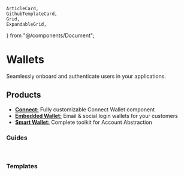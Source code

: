 	ArticleCard,
	GithubTemplateCard,
	Grid,
	ExpandableGrid,
} from "@/components/Document";

# Wallets

Seamlessly onboard and authenticate users in your applications.

## Products

- [**Connect:**](/wallets/connect) Fully customizable Connect Wallet component
- [**Embedded Wallet:**](/wallets/embedded-wallet/overview) Email & social login wallets for your customers
- [**Smart Wallet:**](/wallets/smart-wallet) Complete toolkit for Account Abstraction

### Guides

<Grid>

<ArticleCard
	title="Get Started with Connect"
	description="Learn how to add a Connect Wallet component into your app."
	href="/wallets/connect/ConnectWallet"
/>

<ArticleCard
	title="Custom Connect Wallet experience"
	description="Learn how to create a custom wallet connection experience."
	href="/wallets/connect/custom"
/>

<ArticleCard
	title="Integrate Auth with Supabase"
	description="Learn how to integrate Auth with Supabase."
	href="/wallets/auth/integrations/supabase"
/>

</Grid>

<br />

### Templates

<ExpandableGrid>

<GithubTemplateCard
	title="Auth with Fiber"
	href="https://github.com/thirdweb-example/thirdweb-auth-fiber"
/>

<GithubTemplateCard
	title="Auth with NextJS"
	href="https://github.com/thirdweb-example/thirdweb-auth-next"
/>

<GithubTemplateCard
	title="Web3 Flight"
	href="https://github.com/thirdweb-example/web3flight"
/>

<GithubTemplateCard
	title="Embedded Smart Wallet"
	href="https://github.com/thirdweb-example/embedded-smart-wallet"
/>

<GithubTemplateCard
	title="Token Bound Account App"
	href="https://github.com/thirdweb-example/token-bound-account-app"
/>

<GithubTemplateCard
	title="Embedded Wallet Custom UI with React Native"
	href="https://github.com/thirdweb-example/embedded-wallet-custom-ui-react-native"
/>

<GithubTemplateCard
	title="Cognito Auth"
	href="https://github.com/thirdweb-example/embedded-wallet-custom-ui-react-native"
/>

<GithubTemplateCard
	title="Smart Wallet React"
	href="https://github.com/thirdweb-example/smart-wallet-react"
/>

<GithubTemplateCard
	title="Auth Supabase"
	href="https://github.com/thirdweb-example/smart-wallet-react"
/>

<GithubTemplateCard
	title="Smart Wallet Batch Transactions"
	href="https://github.com/thirdweb-example/smart-wallet-batch-tx-script"
/>

<GithubTemplateCard
	title="Local Wallet React"
	href="https://github.com/thirdweb-example/local-wallet-react"
/>

<GithubTemplateCard
	title="Local Wallet Script"
	href="https://github.com/thirdweb-example/local-wallet-script"
/>

<GithubTemplateCard
	title="Smart Wallet in NodeJS"
	href="https://github.com/thirdweb-example/smart-wallet-nodejs"
/>

<GithubTemplateCard
	title="Smart Wallet in NodeJS"
	href="https://github.com/thirdweb-example/smart-wallet-nodejs"
/>

<GithubTemplateCard
	title="Authentication Restricted Content"
	href="https://github.com/thirdweb-example/authentication-restricted-content"
/>

<GithubTemplateCard
	title="Auth with Next Auth"
	href="https://github.com/thirdweb-example/thirdweb-auth-next-auth"
/>

<GithubTemplateCard
	title="Gryfyn Wallet Demo"
	href="https://github.com/thirdweb-example/gryfyn-wallet"
/>

<GithubTemplateCard
	title="Token Gated Account"
	href="https://github.com/thirdweb-example/token-gated-account"
/>

<GithubTemplateCard
	title="Connect Wallet Button"
	href="https://github.com/thirdweb-example/connect-wallet-button"
/>

<GithubTemplateCard
	title="Token Bound Account (Local)"
	href="https://github.com/thirdweb-example/connect-wallet-button"
/>

<GithubTemplateCard
	title="Auth with Express"
	href="https://github.com/thirdweb-example/thirdweb-auth-express"
/>

</ExpandableGrid>
